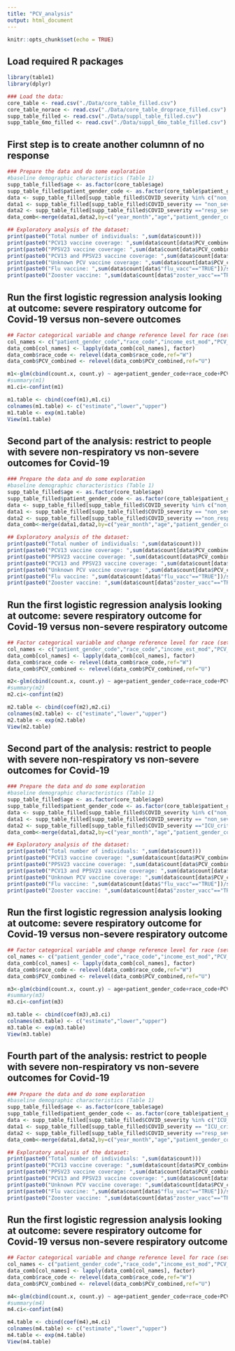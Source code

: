 ```yaml
---
title: "PCV_analysis"
output: html_document
---
```


```r
knitr::opts_chunk$set(echo = TRUE)
```

## Load required R packages
```r
library(table1)
library(dplyr)
```

```r
### Load the data: 
core_table <- read.csv("./Data/core_table_filled.csv")
core_table_norace <- read.csv("./Data/core_table_droprace_filled.csv")
supp_table_filled <- read.csv("./Data/suppl_table_filled.csv")
supp_table_6mo_filled <- read.csv("./Data/suppl_6mo_table_filled.csv")
```

## First step is to create another columnn of no response
```r
### Prepare the data and do some exploration
#baseline demographic characteristics (Table 1)
supp_table_filled$age <- as.factor(core_table$age)
supp_table_filled$patient_gender_code <- as.factor(core_table$patient_gender_code)
data <- supp_table_filled[supp_table_filled$COVID_severity %in% c("non_severe","resp_severe"),]
data1 <- supp_table_filled[supp_table_filled$COVID_severity == "non_severe",]
data2 <- supp_table_filled[supp_table_filled$COVID_severity =="resp_severe",]
data_comb<-merge(data1,data2,by=c("year_month","age","patient_gender_code","race_code","PCV_combined","flu_vacc","zoster_vacc","bmi_30_plus","comorbidities","income_est_mod"))
```

```r
## Exploratory analysis of the dataset: 
print(paste0("Total number of individuals: ",sum(data$count)))
print(paste0("PCV13 vaccine coverage: ",sum(data$count[data$PCV_combined=="PCV13_only"])/sum(data$count)))
print(paste0("PPSV23 vaccine coverage: ",sum(data$count[data$PCV_combined=="PPSV23_10yrs"])/sum(data$count)))
print(paste0("PCV13 and PPSV23 vaccine coverage: ",sum(data$count[data$PCV_combined=="PCV13_PPSV23_10yrs"])/sum(data$count)))
print(paste0("Unknown PCV vaccine coverage: ",sum(data$count[data$PCV_combined=="U"])/sum(data$count)))
print(paste0("Flu vaccine: ",sum(data$count[data$"flu_vacc"=="TRUE"])/sum(data$count)))
print(paste0("Zooster vaccine: ",sum(data$count[data$"zoster_vacc"=="TRUE"])/sum(data$count)))
```

## Run the first logistic regression analysis looking at outcome: severe respiratory outcome for Covid-19 versus non-severe outcomes
```r
## Factor categorical variable and change reference level for race (set White as the ref level)
col_names <- c("patient_gender_code","race_code","income_est_mod","PCV_combined")
data_comb[col_names] <- lapply(data_comb[col_names], factor)
data_comb$race_code <- relevel(data_comb$race_code,ref="W")
data_comb$PCV_combined <- relevel(data_comb$PCV_combined,ref="U")
```

```r
m1<-glm(cbind(count.x, count.y) ~ age+patient_gender_code+race_code+PCV_combined+flu_vacc+zoster_vacc+bmi_30_plus+comorbidities+income_est_mod, data=data_comb, family = binomial("logit"))
#summary(m1)
m1.ci<-confint(m1)
```
```r
m1.table <- cbind(coef(m1),m1.ci)
colnames(m1.table) <- c("estimate","lower","upper")
m1.table <- exp(m1.table)
View(m1.table)
```


## Second part of the analysis: restrict to people with severe non-respiratory vs non-severe outcomes for Covid-19
```r
### Prepare the data and do some exploration
#baseline demographic characteristics (Table 1)
supp_table_filled$age <- as.factor(core_table$age)
supp_table_filled$patient_gender_code <- as.factor(core_table$patient_gender_code)
data <- supp_table_filled[supp_table_filled$COVID_severity %in% c("non_severe","non_resp_severe"),]
data1 <- supp_table_filled[supp_table_filled$COVID_severity == "non_severe",]
data2 <- supp_table_filled[supp_table_filled$COVID_severity =="non_resp_severe",]
data_comb<-merge(data1,data2,by=c("year_month","age","patient_gender_code","race_code","PCV_combined","flu_vacc","zoster_vacc","bmi_30_plus","comorbidities","income_est_mod"))
```

```r
## Exploratory analysis of the dataset: 
print(paste0("Total number of individuals: ",sum(data$count)))
print(paste0("PCV13 vaccine coverage: ",sum(data$count[data$PCV_combined=="PCV13_only"])/sum(data$count)))
print(paste0("PPSV23 vaccine coverage: ",sum(data$count[data$PCV_combined=="PPSV23_10yrs"])/sum(data$count)))
print(paste0("PCV13 and PPSV23 vaccine coverage: ",sum(data$count[data$PCV_combined=="PCV13_PPSV23_10yrs"])/sum(data$count)))
print(paste0("Unknown PCV vaccine coverage: ",sum(data$count[data$PCV_combined=="U"])/sum(data$count)))
print(paste0("Flu vaccine: ",sum(data$count[data$"flu_vacc"=="TRUE"])/sum(data$count)))
print(paste0("Zooster vaccine: ",sum(data$count[data$"zoster_vacc"=="TRUE"])/sum(data$count)))
```

## Run the first logistic regression analysis looking at outcome: severe respiratory outcome for Covid-19 versus non-severe respiratory outcome
```r
## Factor categorical variable and change reference level for race (set White as the ref level)
col_names <- c("patient_gender_code","race_code","income_est_mod","PCV_combined")
data_comb[col_names] <- lapply(data_comb[col_names], factor)
data_comb$race_code <- relevel(data_comb$race_code,ref="W")
data_comb$PCV_combined <- relevel(data_comb$PCV_combined,ref="U")
```

```r
m2<-glm(cbind(count.x, count.y) ~ age+patient_gender_code+race_code+PCV_combined+flu_vacc+zoster_vacc+bmi_30_plus+comorbidities+income_est_mod, data=data_comb, family = binomial("logit"))
#summary(m2)
m2.ci<-confint(m2)
```

```r
m2.table <- cbind(coef(m2),m2.ci)
colnames(m2.table) <- c("estimate","lower","upper")
m2.table <- exp(m2.table)
View(m2.table)
```

## Second part of the analysis: restrict to people with severe non-respiratory vs non-severe outcomes for Covid-19
```r
### Prepare the data and do some exploration
#baseline demographic characteristics (Table 1)
supp_table_filled$age <- as.factor(core_table$age)
supp_table_filled$patient_gender_code <- as.factor(core_table$patient_gender_code)
data <- supp_table_filled[supp_table_filled$COVID_severity %in% c("non_severe","ICU_crit_care"),]
data1 <- supp_table_filled[supp_table_filled$COVID_severity == "non_severe",]
data2 <- supp_table_filled[supp_table_filled$COVID_severity =="ICU_crit_care",]
data_comb<-merge(data1,data2,by=c("year_month","age","patient_gender_code","race_code","PCV_combined","flu_vacc","zoster_vacc","bmi_30_plus","comorbidities","income_est_mod"))
```

```r
## Exploratory analysis of the dataset: 
print(paste0("Total number of individuals: ",sum(data$count)))
print(paste0("PCV13 vaccine coverage: ",sum(data$count[data$PCV_combined=="PCV13_only"])/sum(data$count)))
print(paste0("PPSV23 vaccine coverage: ",sum(data$count[data$PCV_combined=="PPSV23_10yrs"])/sum(data$count)))
print(paste0("PCV13 and PPSV23 vaccine coverage: ",sum(data$count[data$PCV_combined=="PCV13_PPSV23_10yrs"])/sum(data$count)))
print(paste0("Unknown PCV vaccine coverage: ",sum(data$count[data$PCV_combined=="U"])/sum(data$count)))
print(paste0("Flu vaccine: ",sum(data$count[data$"flu_vacc"=="TRUE"])/sum(data$count)))
print(paste0("Zooster vaccine: ",sum(data$count[data$"zoster_vacc"=="TRUE"])/sum(data$count)))
```

## Run the first logistic regression analysis looking at outcome: severe respiratory outcome for Covid-19 versus non-severe respiratory outcome
```r
## Factor categorical variable and change reference level for race (set White as the ref level)
col_names <- c("patient_gender_code","race_code","income_est_mod","PCV_combined")
data_comb[col_names] <- lapply(data_comb[col_names], factor)
data_comb$race_code <- relevel(data_comb$race_code,ref="W")
data_comb$PCV_combined <- relevel(data_comb$PCV_combined,ref="U")
```

```r
m3<-glm(cbind(count.x, count.y) ~ age+patient_gender_code+race_code+PCV_combined+flu_vacc+zoster_vacc+bmi_30_plus+comorbidities+income_est_mod, data=data_comb, family = binomial("logit"))
#summary(m3)
m3.ci<-confint(m3)
```

```r
m3.table <- cbind(coef(m3),m3.ci)
colnames(m3.table) <- c("estimate","lower","upper")
m3.table <- exp(m3.table)
View(m3.table)
```

## Fourth part of the analysis: restrict to people with severe non-respiratory vs non-severe outcomes for Covid-19
```r
### Prepare the data and do some exploration
#baseline demographic characteristics (Table 1)
supp_table_filled$age <- as.factor(core_table$age)
supp_table_filled$patient_gender_code <- as.factor(core_table$patient_gender_code)
data <- supp_table_filled[supp_table_filled$COVID_severity %in% c("ICU_crit_care","resp_severe"),]
data1 <- supp_table_filled[supp_table_filled$COVID_severity == "ICU_crit_care",]
data2 <- supp_table_filled[supp_table_filled$COVID_severity =="resp_severe",]
data_comb<-merge(data1,data2,by=c("year_month","age","patient_gender_code","race_code","PCV_combined","flu_vacc","zoster_vacc","bmi_30_plus","comorbidities","income_est_mod"))
```

```r
## Exploratory analysis of the dataset: 
print(paste0("Total number of individuals: ",sum(data$count)))
print(paste0("PCV13 vaccine coverage: ",sum(data$count[data$PCV_combined=="PCV13_only"])/sum(data$count)))
print(paste0("PPSV23 vaccine coverage: ",sum(data$count[data$PCV_combined=="PPSV23_10yrs"])/sum(data$count)))
print(paste0("PCV13 and PPSV23 vaccine coverage: ",sum(data$count[data$PCV_combined=="PCV13_PPSV23_10yrs"])/sum(data$count)))
print(paste0("Unknown PCV vaccine coverage: ",sum(data$count[data$PCV_combined=="U"])/sum(data$count)))
print(paste0("Flu vaccine: ",sum(data$count[data$"flu_vacc"=="TRUE"])/sum(data$count)))
print(paste0("Zooster vaccine: ",sum(data$count[data$"zoster_vacc"=="TRUE"])/sum(data$count)))
```

## Run the first logistic regression analysis looking at outcome: severe respiratory outcome for Covid-19 versus non-severe respiratory outcome
```r
## Factor categorical variable and change reference level for race (set White as the ref level)
col_names <- c("patient_gender_code","race_code","income_est_mod","PCV_combined")
data_comb[col_names] <- lapply(data_comb[col_names], factor)
data_comb$race_code <- relevel(data_comb$race_code,ref="W")
data_comb$PCV_combined <- relevel(data_comb$PCV_combined,ref="U")
```

```r
m4<-glm(cbind(count.x, count.y) ~ age+patient_gender_code+race_code+PCV_combined+flu_vacc+zoster_vacc+bmi_30_plus+comorbidities+income_est_mod, data=data_comb, family = binomial("logit"))
#summary(m4)
m4.ci<-confint(m4)
```

```r
m4.table <- cbind(coef(m4),m4.ci)
colnames(m4.table) <- c("estimate","lower","upper")
m4.table <- exp(m4.table)
View(m4.table)
```



